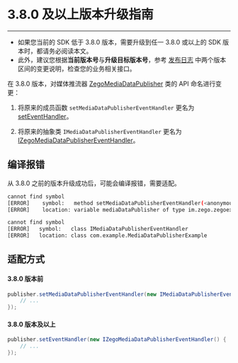 # 3.8.0 及以上版本升级指南

---

<Warning title="注意">


- 如果您当前的 SDK 低于 3.8.0 版本，需要升级到任一 3.8.0 或以上的 SDK 版本时，都请务必阅读本文。
- 此外，建议您根据**当前版本号**与**升级目标版本号**，参考 [发布日志](!DownloadSDK/Release_Notes) 中两个版本区间的变更说明，检查您的业务相关接口。

</Warning>



在 3.8.0 版本，对媒体推流器 [ZegoMediaDataPublisher](@-ZegoMediaDataPublisher) 类的 API 命名进行变更：

1. 将原来的成员函数 `setMediaDataPublisherEventHandler` 更名为 [setEventHandler](@setEventHandler)。

2. 将原来的抽象类 `IMediaDataPublisherEventHandler` 更名为 [IZegoMediaDataPublisherEventHandler](@-IZegoMediaDataPublisherEventHandler)。


## 编译报错

从 3.8.0 之前的版本升级成功后，可能会编译报错，需要适配。

```sh
cannot find symbol
[ERROR]    symbol:   method setMediaDataPublisherEventHandler(<anonymous im.zego.zegoexpress.callback.IZegoMediaDataPublisherEventHandler>)
[ERROR]    location: variable mediaDataPublisher of type im.zego.zegoexpress.ZegoMediaDataPublisher
```

```sh
cannot find symbol
[ERROR]   symbol:   class IMediaDataPublisherEventHandler
[ERROR]   location: class com.example.MediaDataPublisherExample
```

## 适配方式

#### 3.8.0 版本前

```java
publisher.setMediaDataPublisherEventHandler(new IMediaDataPublisherEventHandler() {
    // ...
});
```

#### 3.8.0 版本及以上

```java
publisher.setEventHandler(new IZegoMediaDataPublisherEventHandler() {
    // ...
});
```
